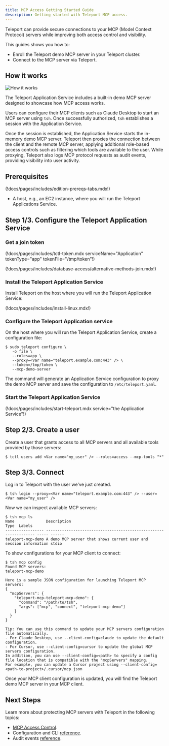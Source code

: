 ```yaml
---
title: MCP Access Getting Started Guide
description: Getting started with Teleport MCP access.
---
```


Teleport can provide secure connections to your MCP (Model Context Protocol)
servers while improving both access control and visibility.

This guides shows you how to:

- Enroll the Teleport demo MCP server in your Teleport cluster.
- Connect to the MCP server via Teleport.

## How it works

![How it works](../../../img/mcp-access/architecture-demo.svg)

The Teleport Application Service includes a built-in demo MCP server designed to
showcase how MCP access works.

Users can configure their MCP clients such as Claude Desktop to start an MCP
server using `tsh`. Once successfully authorized, `tsh` establishes a session
with the Application Service.

Once the session is established, the Application Service starts the in-memory
demo MCP server. Teleport then proxies the connection between the client and the
remote MCP server, applying additional role-based access controls such as
filtering which tools are available to the user. While proxying, Teleport also
logs MCP protocol requests as audit events, providing visibility into user
activity.

## Prerequisites

(!docs/pages/includes/edition-prereqs-tabs.mdx!)
- A host, e.g., an EC2 instance, where you will run the Teleport Applications
  Service.

## Step 1/3. Configure the Teleport Application Service

### Get a join token
(!docs/pages/includes/tctl-token.mdx serviceName="Application" tokenType="app" tokenFile="/tmp/token"!)

(!docs/pages/includes/database-access/alternative-methods-join.mdx!)

### Install the Teleport Application Service
Install Teleport on the host where you will run the Teleport Application Service:

(!docs/pages/includes/install-linux.mdx!)

### Configure the Teleport Application service

On the host where you will run the Teleport Application Service, create a
configuration file:
```code
$ sudo teleport configure \
   -o file \
   --roles=app \
   --proxy=<Var name="teleport.example.com:443" /> \
   --token=/tmp/token \
   --mcp-demo-server
```

The command will generate an Application Service configuration to proxy the demo
MCP server and save the configuration to `/etc/teleport.yaml`.

### Start the Teleport Application Service

(!docs/pages/includes/start-teleport.mdx service="the Application Service"!)

## Step 2/3. Create a user

Create a user that grants access to all MCP servers and all available tools
provided by those servers:

```code
$ tctl users add <Var name="my_user" /> --roles=access --mcp-tools "*"
```

## Step 3/3. Connect

Log in to Teleport with the user we've just created.

```code
$ tsh login --proxy=<Var name="teleport.example.com:443" /> --user=<Var name="my_user" />
```

Now we can inspect available MCP servers:

```code
$ tsh mcp ls
Name              Description                                                       Type  Labels
----------------- ----------------------------------------------------------------- ----- ------
teleport-mcp-demo A demo MCP server that shows current user and session information stdio
```

To show configurations for your MCP client to connect:

```code
$ tsh mcp config
Found MCP servers:
teleport-mcp-demo

Here is a sample JSON configuration for launching Teleport MCP servers:
{
  "mcpServers": {
    "teleport-mcp-teleport-mcp-demo": {
      "command": "/path/to/tsh",
      "args": ["mcp", "connect", "teleport-mcp-demo"]
    }
  }
}

Tip: You can use this command to update your MCP servers configuration file automatically.
- For Claude Desktop, use --client-config=claude to update the default configuration.
- For Cursor, use --client-config=cursor to update the global MCP servers configuration.
In addition, you can use --client-config=<path> to specify a config file location that is compatible with the "mcpServers" mapping.
For example, you can update a Cursor project using --client-config=<path-to-project>/.cursor/mcp.json
```

Once your MCP client configuration is updated, you will find
the Teleport demo MCP server in your MCP client.

## Next Steps

Learn more about protecting MCP servers with Teleport in the following topics:

- [MCP Access Control](rbac.mdx).
- Configuration and CLI [reference](../../reference/agent-services/mcp-access.mdx).
- Audit events [reference](../../reference/monitoring/audit.mdx#event-types).